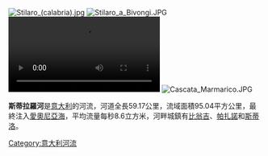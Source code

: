 [[Image:Stilaro_(calabria).jpg|right]]
[[Image:Stilaro_a_Bivongi.JPG|thumb]]
[[Image:Le_cascate_del_marmarico_ubi.ogv|thumb]]
[[Image:Cascata_Marmarico.JPG|thumb]]

'''斯蒂拉羅河'''是[[意大利|意大利]]的河流，河道全長59.17公里，流域面積95.04平方公里，最終注入[[愛奧尼亞海|愛奧尼亞海]]，平均流量每秒8.6立方米，河畔城鎮有[[比翁吉|比翁吉]]、[[帕扎諾|帕扎諾]]和[[斯蒂洛|斯蒂洛]]。

{{Italy-geo-stub}}
[[Category:意大利河流|Category:意大利河流]]